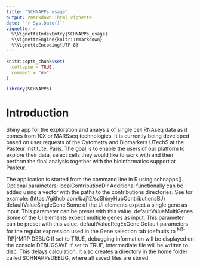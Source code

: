 ```yaml
---
title: "SCHNAPPs usage"
output: rmarkdown::html_vignette
date: "`r Sys.Date()`"
vignette: >
  %\VignetteIndexEntry{SCHNAPPs_usage}
  %\VignetteEngine{knitr::rmarkdown}
  %\VignetteEncoding{UTF-8}
---
```


```r
knitr::opts_chunk$set(
  collapse = TRUE,
  comment = "#>"
)
```

```r
library(SCHNAPPs)
```

# Introduction
Shiny app for the exploration and analysis of single cell RNAseq data as it comes from 10X or MARSseq technologies. It is currently being developed based on user requests of the Cytometry and Biomarkers UTechS at the Pasteur Institute, Paris. The goal is to enable the users of our platform to explore their data, select cells they would like to work with and then perform the final analysis together with the bioinformatics support at Pasteur.

The application is started from the command line in R using schnapps().
Optional parameters:
localContributionDir
Additional functionally can be added using a vector with the paths to the contributions directories. See for example: (https://github.com/baj12/scShinyHubContributionsBJ)
defaultValueSingleGene
Some of the UI elements expect a single gene as input. This parameter can be preset with this value.
defaultValueMultiGenes
Some of the UI elements expect multiple genes as input. This parameter can be preset with this value.
defaultValueRegExGene
Default parameters for the regular expression used in the Gene selection tab (defaults to ^MT-|^RP|^MRP
DEBUG
If set to TRUE, debugging information will be displayed on the console
DEBUGSAVE
If set to TRUE, intermediate file will be written to disc. This delays calculation. It also creates a directory in the home folder called SCHNAPPsDEBUG, where all saved files are stored.

